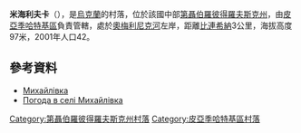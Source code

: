 {{coord|48|45|55|N|33|53|6|E|scale:30000_region:UA|display=title}}
'''米海利夫卡'''（{{lang-uk|Михайлівка}}），是[[烏克蘭|烏克蘭]]的村落，位於該國中部[[第聶伯羅彼得羅夫斯克州|第聶伯羅彼得羅夫斯克州]]，由[[皮亞季哈特基區|皮亞季哈特基區]]負責管轄，處於[[奧梅利尼克河_(第聶伯河支流)|奧梅利尼克河]]左岸，距離[[比連希納|比連希納]]3公里，海拔高度97米，2001年人口42。

==參考資料==
* [http://gska2.rada.gov.ua/pls/z7502/A005?rdat1=06.12.2007&rf7571=6146 Михайлівка]{{dead link|date=2018年4月 |bot=InternetArchiveBot |fix-attempted=yes }}
* [http://weather.in.ua/ua/dnepropetrovskaja/15878 Погода в селі Михайлівка] {{Wayback|url=http://weather.in.ua/ua/dnepropetrovskaja/15878 |date=20160607114345 }}

{{DEFAULTSORT:Михайлівка}}
[[Category:第聶伯羅彼得羅夫斯克州村落|Category:第聶伯羅彼得羅夫斯克州村落]]
[[Category:皮亞季哈特基區村落|Category:皮亞季哈特基區村落]]


{{Dnipropetrovsk-geo-stub}}